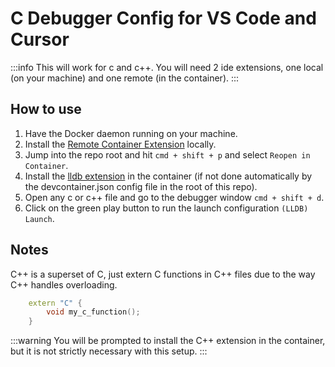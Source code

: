 # C Debugger Config for VS Code and Cursor

:::info
This will work for c and c++. You will need 2 ide extensions, one local (on your machine) and one remote (in the container).
:::

## How to use

1. Have the Docker daemon running on your machine.
2. Install the [Remote Container Extension](https://marketplace.visualstudio.com/items?itemName=ms-vscode-remote.remote-containers) locally.
3. Jump into the repo root and hit `cmd + shift + p` and select `Reopen in Container`.
4. Install the [lldb extension](https://marketplace.visualstudio.com/items?itemName=vadimcn.vscode-lldb) in the container (if not done automatically by the devcontainer.json config file in the root of this repo).
5. Open any c or c++ file and go to the debugger window `cmd + shift + d`.
6. Click on the green play button to run the launch configuration `(LLDB) Launch`.

## Notes

C++ is a superset of C, just extern C functions in C++ files due to the way C++ handles overloading.

```cpp
    extern "C" {
        void my_c_function();
    }
```

:::warning
You will be prompted to install the C++ extension in the container, but it is not strictly necessary with this setup.
:::
